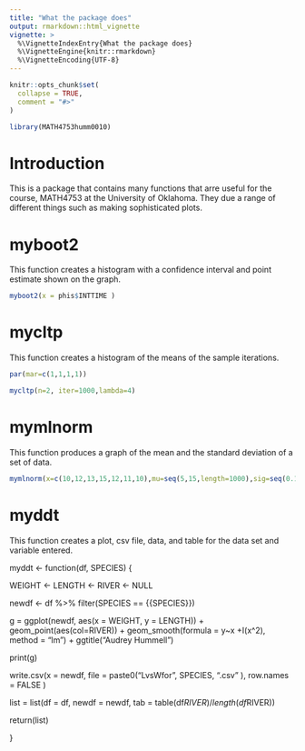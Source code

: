 ```yaml
---
title: "What the package does"
output: rmarkdown::html_vignette
vignette: >
  %\VignetteIndexEntry{What the package does}
  %\VignetteEngine{knitr::rmarkdown}
  %\VignetteEncoding{UTF-8}
---
```


```r
knitr::opts_chunk$set(
  collapse = TRUE,
  comment = "#>"
)
```

```r
library(MATH4753humm0010)


```


# Introduction

This is a package that contains many functions that arre useful for the course, MATH4753 at the University of Oklahoma. They due a range of different things such as making sophisticated plots. 

# myboot2

This function creates a histogram with a confidence interval and point estimate shown on the graph.

```r
myboot2(x = phis$INTTIME )
```


# mycltp

This function creates a histogram of the means of the sample iterations.

```r



par(mar=c(1,1,1,1))

mycltp(n=2, iter=1000,lambda=4)

```




# mymlnorm

This function produces a graph of the mean and the standard deviation of a set of data.

```r
mymlnorm(x=c(10,12,13,15,12,11,10),mu=seq(5,15,length=1000),sig=seq(0.1,4,length=1000),lwd=2,labcex=1)
```


# myddt

This function creates a plot, csv file, data, and table for the data set and variable entered. 


myddt <- function(df, SPECIES)
{

  WEIGHT <- LENGTH <- RIVER <- NULL

  newdf <- df %>% filter(SPECIES == {{SPECIES}})

  g = ggplot(newdf, aes(x = WEIGHT, y = LENGTH)) + geom_point(aes(col=RIVER)) +
    geom_smooth(formula = y~x +I(x^2), method = "lm") + ggtitle("Audrey Hummell")

  print(g)

  write.csv(x = newdf,
            file = paste0("LvsWfor", SPECIES, ".csv" ),
            row.names = FALSE
            )

  list = list(df = df, newdf = newdf, tab = table(df$RIVER)/length(df$RIVER))

  return(list)

}

